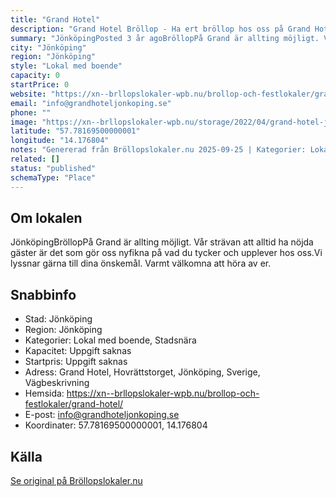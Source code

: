 ```yaml
---
title: "Grand Hotel"
description: "Grand Hotel Bröllop - Ha ert bröllop hos oss på Grand Hotel. Se vår fina Bröllopslokal. Skicka gärna en förfrågan så hjälper vi Er!"
summary: "JönköpingPosted 3 år agoBröllopPå Grand är allting möjligt. Vår strävan att alltid ha nöjda gäster är det som gör oss nyfikna på vad du tycker och upplever hos oss.Vi lyssnar gärna till dina…"
city: "Jönköping"
region: "Jönköping"
style: "Lokal med boende"
capacity: 0
startPrice: 0
website: "https://xn--brllopslokaler-wpb.nu/brollop-och-festlokaler/grand-hotel/"
email: "info@grandhoteljonkoping.se"
phone: ""
image: "https://xn--brllopslokaler-wpb.nu/storage/2022/04/grand-hotel-jonkoping-brollopslokal-festlokal-brollop-visningsbild.webp"
latitude: "57.78169500000001"
longitude: "14.176804"
notes: "Genererad från Bröllopslokaler.nu 2025-09-25 | Kategorier: Lokal med boende, Stadsnära"
related: []
status: "published"
schemaType: "Place"
---
```


## Om lokalen

JönköpingBröllopPå Grand är allting möjligt. Vår strävan att alltid ha nöjda gäster är det som gör oss nyfikna på vad du tycker och upplever hos oss.Vi lyssnar gärna till dina önskemål. Varmt välkomna att höra av er.

## Snabbinfo

- Stad: Jönköping
- Region: Jönköping
- Kategorier: Lokal med boende, Stadsnära
- Kapacitet: Uppgift saknas
- Startpris: Uppgift saknas
- Adress: Grand Hotel, Hovrättstorget, Jönköping, Sverige, Vägbeskrivning
- Hemsida: https://xn--brllopslokaler-wpb.nu/brollop-och-festlokaler/grand-hotel/
- E-post: info@grandhoteljonkoping.se
- Koordinater: 57.78169500000001, 14.176804

## Källa

[Se original på Bröllopslokaler.nu](https://xn--brllopslokaler-wpb.nu/brollop-och-festlokaler/grand-hotel/)

